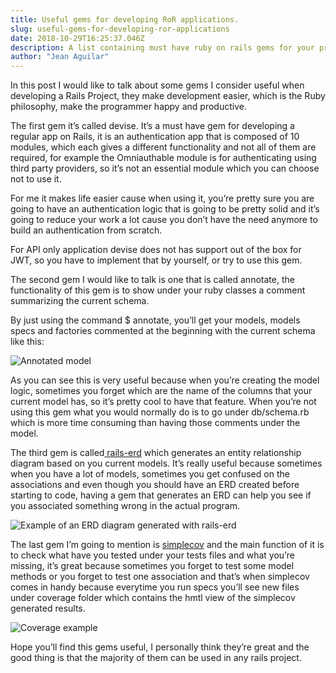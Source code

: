 ```yaml
---
title: Useful gems for developing RoR applications.
slug: useful-gems-for-developing-ror-applications
date: 2018-10-29T16:25:37.046Z
description: A list containing must have ruby on rails gems for your project
author: "Jean Aguilar"
---
```

In this post I would like to talk about some gems I consider useful when developing a Rails Project, they make development easier, which is the Ruby philosophy, make the programmer happy and productive.



The first gem it’s called <Link target="_blank" to="https://github.com/plataformatec/devise">devise</Link>. It’s a must have gem for developing a regular app on Rails, it is an authentication app that is composed of 10 modules, which each gives a different functionality and not all of them are required, for example the <Link target="_blank" to="https://www.rubydoc.info/github/plataformatec/devise/master/Devise/Models/Omniauthable">Omniauthable</Link> module is for authenticating using third party providers, so it’s not an essential module which you can choose not to use it.



For me it makes life easier cause when using it, you’re pretty sure you are going to have an authentication logic that is going to be pretty solid and it’s going to reduce your work a lot cause you don’t have the need anymore to build an authentication from scratch.



For API only application devise does not has support out of the box for JWT, so you have to implement that by yourself, or try to use this <Link target="_blank" to="https://github.com/waiting-for-dev/devise-jwt">gem</Link>.



The second gem I would like to talk is one that is called <Link target="_blank" to="https://github.com/ctran/annotate_models">annotate</Link>, the functionality of this gem is to show under your ruby classes a comment summarizing the current schema.



By just using the command $ annotate, you’ll get your models, models specs and factories commented at the beginning with the current schema like this:

![Annotated model](./annotate.png)

As you can see this is very useful because when you’re creating the model logic, sometimes you forget which are the name of the columns that your current model has, so it’s pretty cool to have that feature. When you’re not using this gem what you would normally do is to go under db/schema.rb which is more time consuming than having those comments under the model.



The third gem is called[ rails-erd](https://github.com/voormedia/rails-erd) which generates an entity relationship diagram based on you current models. It’s really useful because sometimes when you have a lot of models, sometimes you get confused on the associations and even though you should have an ERD created before starting to code, having a gem that generates an ERD can help you see if you associated something wrong in the actual program.

![Example of an ERD diagram generated with rails-erd](./blogdomain.png)

The last gem I’m going to mention is [simplecov](https://github.com/colszowka/simplecov) and the main function of it is to check what have you tested under your tests files and what you’re missing, it’s great because sometimes you forget to test some model methods or you forget to test one association and that’s when simplecov comes in handy because everytime you run specs you’ll see new files under coverage folder which contains the hmtl view of the simplecov generated results.

![Coverage example](./simplecov-coverage.png)

Hope you’ll find this gems useful, I personally think they’re great and the good thing is that the majority of them can be used in any rails project.
